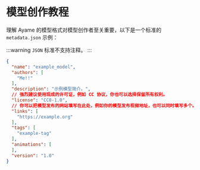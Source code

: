 # 模型创作教程
理解 Ayame 的模型格式对模型创作者至关重要，以下是一个标准的 `metadata.json` 示例：

:::warning
`JSON` 标准不支持注释。
:::

```json title="metadata.json"
{
  "name": "example_model",
  "authors": [
    "Me!!"
  ],
  "description": "示例模型简介。",
  // 强烈建议使用现成的许可证，例如 CC 协议，你也可以选择保留所有权利。
  "license": "CC0-1.0",
  // 你可以把模型发布的网站填写在此处，例如你的模型发布视频地址，也可以同时填写多个。
  "links": [
    "https://example.org"
  ],
  "tags": [
    "example-tag"
  ],
  "animations": [
  ],
  "version": "1.0"
}
```